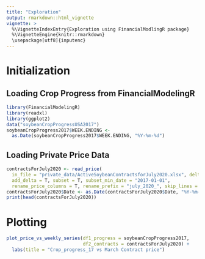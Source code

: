 ```yaml
---
title: "Exploration"
output: rmarkdown::html_vignette
vignette: >
  %\VignetteIndexEntry{Exploration using FinancialModlingR package}
  %\VignetteEngine{knitr::rmarkdown}
  \usepackage[utf8]{inputenc}
---
```


# Initialization

## Loading Crop Progress from FinancialModelingR

```r
library(FinancialModelingR)
library(readxl)
library(ggplot2)
data("soybeanCropProgressUSA2017")
soybeanCropProgress2017$WEEK.ENDING <-
  as.Date(soybeanCropProgress2017$WEEK.ENDING, "%Y-%m-%d")
```

## Loading Private Price Data

```r
contractsForJuly2020 <- read_price(
  in_file = "private_data/ActiveSoybeanContractsforJuly2020.xlsx", delta_price = T,
  add_delta = T, subset = T, subset_min_date = "2017-01-01",
  rename_price_columns = T, rename_prefix = "july_2020_", skip_lines = 3)
contractsForJuly2020$Date <- as.Date(contractsForJuly2020$Date, "%Y-%m-%d")
print(head(contractsForJuly2020))
```

# Plotting

```r
plot_price_vs_weekly_series(df1_progress = soybeanCropProgress2017,
                            df2_contracts = contractsForJuly2020) +
  labs(title = "Crop_progress_17 vs March Contract price")
```
